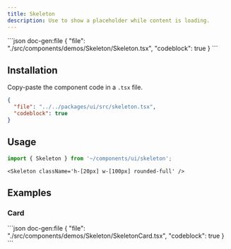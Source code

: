 ```yaml
---
title: Skeleton
description: Use to show a placeholder while content is loading.
---
```


<ComponentPreview name='skeleton'>
```json doc-gen:file
{
  "file": "./src/components/demos/Skeleton/Skeleton.tsx",
  "codeblock": true
}
```
</ComponentPreview>

## Installation

Copy-paste the component code in a `.tsx` file.

<div className='not-prose [&_figure]:max-h-[320px] [&_figure]:overflow-y-auto'>

```json doc-gen:file
{
  "file": "../../packages/ui/src/skeleton.tsx",
  "codeblock": true
}
```

</div>

## Usage

```ts
import { Skeleton } from '~/components/ui/skeleton';
```

```tsx
<Skeleton className='h-[20px] w-[100px] rounded-full' />
```

## Examples

### Card

<ComponentPreview name='skeleton-card'>
```json doc-gen:file
{
  "file": "./src/components/demos/Skeleton/SkeletonCard.tsx",
  "codeblock": true
}
```
</ComponentPreview>
